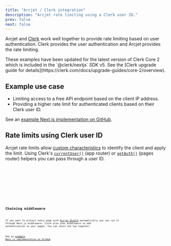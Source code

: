 ```yaml
---
title: "Arcjet / Clerk integration"
description: "Arcjet rate limiting using a Clerk user ID."
prev: false
next: false
---
```



Arcjet and [Clerk](https://clerk.com/) work well together to provide rate
limiting based on user authentication. Clerk provides the user authentication
and Arcjet provides the rate limiting.

<WhatIsArcjet />

<Aside type="note" title="@clerk/nextjs v5 / Clerk Core 2">
  These examples have been updated for the latest version of Clerk Core 2 which
  is included in the `@clerk/nextjs` SDK v5. See the [Clerk upgrade guide for
  details](https://clerk.com/docs/upgrade-guides/core-2/overview).
</Aside>

## Example use case

- Limiting access to a free API endpoint based on the client IP address.
- Providing a higher rate limit for authenticated clients based on their Clerk
  user ID.

See an [example Next.js implementation on
GitHub](https://github.com/arcjet/arcjet-js/blob/main/examples/nextjs-14-clerk-rl).

## Rate limits using Clerk user ID

Arcjet rate limits allow [custom
characteristics](/rate-limiting/configuration#custom-characteristics) to
identify the client and apply the limit. Using Clerk's
[`currentUser()`](https://clerk.com/docs/references/nextjs/current-user) (app
router) or [`getAuth()`](https://clerk.com/docs/references/nextjs/get-auth)
(pages router) helpers you can pass through a user ID.

<Tabs>
<TabItem label="NextJS (App)">
<Code
  code={NextJSClerkApp}
  lang="ts"
  title="/app/api/private/route.ts"
  mark={["ARCJET_KEY"]}
/>
<Code
  code={NextJSClerkMiddleware}
  lang="ts"
  title="/middleware.ts"
/>

</TabItem>
<TabItem label="NextJS (Pages)">
<Code
  code={NextJSClerkPages}
  lang="ts"
  title="/pages/api/private.ts"
  mark={["ARCJET_KEY"]}
/>

<Code
  code={NextJSClerkMiddleware}
  lang="ts"
  title="/middleware.ts"
/>
</TabItem>
</Tabs>

## Chaining middleware

If you want to protect every page with [Arcjet Shield](/shield/concepts)
automatically you can run it through Next.js middleware. Clerk also uses
middleware to add authentication to your pages. You can chain the two together.

See an [example Next.js implementation on
GitHub](https://github.com/arcjet/arcjet-js/tree/main/examples/nextjs-14-clerk-shield).

<Code code={NextJSClerkAJMiddleware} lang="ts" title="/middleware.ts" />

<Comments />
